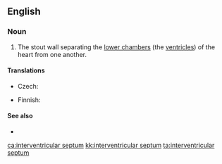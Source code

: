 ==English==

===Noun===
{{en-noun|interventricular septa|interventricular septums}}

# {{lb|en|anatomy}} The stout wall separating the [[lower chamber]]s (the [[ventricle]]s) of the heart from one another.

====Translations====
{{trans-top|wall separating the lower chambers}}
* Czech: {{t|cs|mezikomorová přepážka|f}}
{{trans-mid}}
* Finnish: {{t|fi|[[sydämen]] [[kammioiden]] [[väliseinä]]}}
{{trans-bottom}}

====See also====
* {{pedialite}}

[[ca:interventricular septum]]
[[kk:interventricular septum]]
[[ta:interventricular septum]]